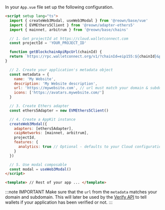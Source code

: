 
In your `App.vue` file set up the following configuration.

```html
<script setup lang="ts">
  import { createWeb3Modal, useWeb3Modal } from '@reown/base/vue'
  import { EVMEthers5Client } from '@reown/adapter-ethers5'
  import { mainnet, arbitrum } from '@reown/base/chains'

  // 1. Get projectId at https://cloud.walletconnect.com
  const projectId = 'YOUR_PROJECT_ID'

  function getBlockchainApiRpcUrl(chainId) {
  return `https://rpc.walletconnect.org/v1/?chainId=eip155:${chainId}&projectId=${projectId}`
}

  // 2. Create your application's metadata object
  const metadata = {
    name: 'My Website',
    description: 'My Website description',
    url: 'https://mywebsite.com', // url must match your domain & subdomain
    icons: ['https://avatars.mywebsite.com/']
  }

  // 3. Create Ethers adapter
  const ethers5Adapter = new EVMEthers5Client()

  // 4. Create a AppKit instance
  createWeb3Modal({
    adapters: [ethers5Adapter],
    caipNetworks: [mainnet, arbitrum],
    projectId,
    features: {
      analytics: true // Optional - defaults to your Cloud configuration
    }
  })

  // 5. Use modal composable
  const modal = useWeb3Modal()
</script>

<template> // Rest of your app ... </template>
```

:::note IMPORTANT
Make sure that the `url` from the `metadata` matches your domain and subdomain. This will later be used by the [Verify API](../../../cloud/verify.mdx) to tell wallets if your application has been verified or not.
:::
